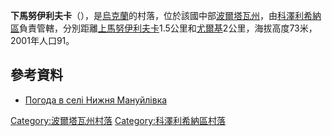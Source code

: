 {{coord|49|22|19|N|33|43|28|E|scale:100000_region:UA|display=title}}

'''下馬努伊利夫卡'''（{{lang-uk|Нижня Мануйлівка}}），是[[烏克蘭|烏克蘭]]的村落，位於該國中部[[波爾塔瓦州|波爾塔瓦州]]，由[[科澤利希納區|科澤利希納區]]負責管轄，分別距離[[上馬努伊利夫卡|上馬努伊利夫卡]]1.5公里和[[尤爾基|尤爾基]]2公里，海拔高度73米，2001年人口91。

==參考資料==
* [http://weather.in.ua/ua/poltavskaja/16936 Погода в селі Нижня Мануйлівка]{{Wayback|url=http://weather.in.ua/ua/poltavskaja/16936 |date=20181212134839 }}

{{DEFAULTSORT:Нижня Мануйлівка}}
[[Category:波爾塔瓦州村落|Category:波爾塔瓦州村落]]
[[Category:科澤利希納區村落|Category:科澤利希納區村落]]


{{Poltava-geo-stub}}